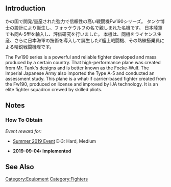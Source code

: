 {{EquipmentInfo|353}}

==Introduction==
かの国で開発/量産された強力で信頼性の高い戦闘機Fw190シリーズ。
タンク博士の設計により誕生し、フォッケウルフの名で親しまれた名機です。
日本陸軍でも同A-5型を輸入し、評価研究を行いました。
本機は、同機をライセンス生産、さらに日本海軍の技術を導入して誕生したif艦上戦闘機、その熟練搭乗員による精鋭戦闘機隊です。

The Fw190 series is a powerful and reliable fighter developed and mass produced by a certain country.
That high-performance plane was created from Mr. Tank's designs and is better known as the Focke-Wulf.
The Imperial Japanese Army also imported the Type A-5 and conducted an assessment study.
This plane is a what-if carrier-based fighter created from the Fw190, produced on license and improved by IJA technology. It is an elite fighter squadron crewed by skilled pliots.

==Notes==
<div class="mw-collapsible"><h3>How To Obtain</h3>
<div class="mw-collapsible-content">
''Event reward for:''
* [[Summer 2019 Event]] E-3: Hard, Medium

</div></div>


<div class="mw-collapsible><h3>Updates History</h3>
<div class="mw-collapsible-content>
* '''2019-09-04:''' '''Implemented'''
</div></div>

==See Also==
{{Equipmentlist}}
[[Category:Equipment]]
[[Category:Fighters]]